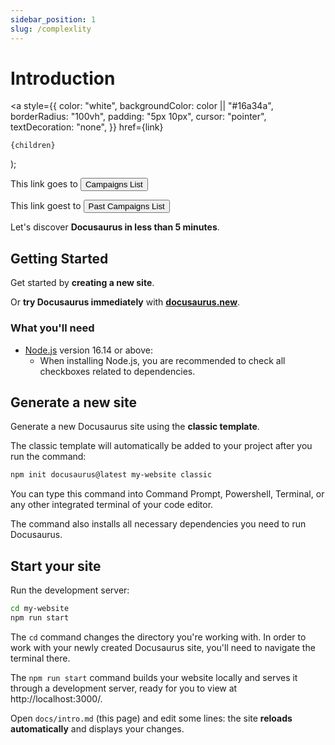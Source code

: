 ```yaml
---
sidebar_position: 1
slug: /complexlity
---
```



# Introduction

  <a
    style={{
      color: "white",
      backgroundColor: color || "#16a34a",
      borderRadius: "100vh",
      padding: "5px 10px",
      cursor: "pointer",
      textDecoration: "none",
    }}
    href={link}
  >
    {children}
  </a>
);

This link goes to <Button link="https://app.stackup.dev/campaign_list">Campaigns List</Button>

This link goest to <Button link="https://app.stackup.dev/past_campaign_list" color="#d97706">Past Campaigns List</Button>

<Buttons />

Let's discover **Docusaurus in less than 5 minutes**.

## Getting Started

Get started by **creating a new site**.

Or **try Docusaurus immediately** with **[docusaurus.new](https://docusaurus.new)**.

### What you'll need

- [Node.js](https://nodejs.org/en/download/) version 16.14 or above:
  - When installing Node.js, you are recommended to check all checkboxes related to dependencies.

## Generate a new site

Generate a new Docusaurus site using the **classic template**.

The classic template will automatically be added to your project after you run the command:

```bash
npm init docusaurus@latest my-website classic
```

You can type this command into Command Prompt, Powershell, Terminal, or any other integrated terminal of your code editor.

The command also installs all necessary dependencies you need to run Docusaurus.

## Start your site

Run the development server:

```bash
cd my-website
npm run start
```

The `cd` command changes the directory you're working with. In order to work with your newly created Docusaurus site, you'll need to navigate the terminal there.

The `npm run start` command builds your website locally and serves it through a development server, ready for you to view at http://localhost:3000/.

Open `docs/intro.md` (this page) and edit some lines: the site **reloads automatically** and displays your changes.
